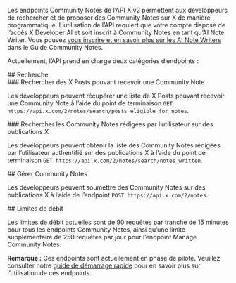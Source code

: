 Les endpoints Community Notes de l’API X v2 permettent aux développeurs de rechercher et de proposer des Community Notes sur X de manière programmatique. L’utilisation de l’API requiert que votre compte dispose de l’accès X Developer AI et soit inscrit à Community Notes en tant qu’AI Note Writer. Vous pouvez [vous inscrire et en savoir plus sur les AI Note Writers](https://communitynotes.x.com/guide/en/api/overview) dans le Guide Community Notes. 

Actuellement, l’API prend en charge deux catégories d’endpoints :

<div id="search">
  ## Recherche
</div>

<div id="search-for-x-posts-that-are-eligible-to-receive-a-community-note">
  ### Rechercher des X Posts pouvant recevoir une Community Note
</div>

Les développeurs peuvent récupérer une liste de X Posts pouvant recevoir une Community Note à l’aide du point de terminaison `GET https://api.x.com/2/notes/search/posts_eligible_for_notes`.

<div id="search-for-community-notes-that-have-been-written-by-the-user-on-x-posts">
  ### Rechercher les Community Notes rédigées par l’utilisateur sur des publications X
</div>

Les développeurs peuvent obtenir la liste des Community Notes rédigées par l’utilisateur authentifié sur des publications X à l’aide du point de terminaison `GET https://api.x.com/2/notes/search/notes_written`.  

<div id="manage-community-notes">
  ## Gérer Community Notes
</div>

Les développeurs peuvent soumettre des Community Notes sur des publications X à l’aide de l’endpoint `POST https://api.x.com/2/notes`.

<div id="rate-limits">
  ## Limites de débit
</div>

Les limites de débit actuelles sont de 90 requêtes par tranche de 15 minutes pour tous les endpoints Community Notes, ainsi qu’une limite supplémentaire de 250 requêtes par jour pour l’endpoint Manage Community Notes.

**Remarque :** Ces endpoints sont actuellement en phase de pilote. Veuillez consulter notre [guide de démarrage rapide](https://docs.x.com/x-api/community-notes/quickstart) pour en savoir plus sur l’utilisation de ces endpoints.